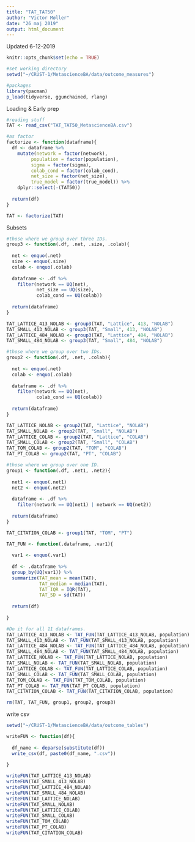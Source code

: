 ```yaml
---
title: "TAT_TAT50"
author: "Victor Møller"
date: "26 maj 2019"
output: html_document
---
```


Updated 6-12-2019

```r
knitr::opts_chunk$set(echo = TRUE)
```

```r
#set working directory
setwd("~/CRUST-1/MetascienceBA/data/outcome_measures")

#packages 
library(pacman)
p_load(tidyverse, ggunchained, rlang) 
```

Loading & Early prep

```r

#reading stuff 
TAT <- read_csv("TAT_TAT50_MetascienceBA.csv")

#as factor
factorize <- function(dataframe){
  df <- dataframe %>%
    mutate(network = factor(network),
         population = factor(population),
         sigma = factor(sigma),
         colab_cond = factor(colab_cond),
         net_size = factor(net_size),
         true_model = factor(true_model)) %>%
    dplyr::select(-(TAT50))
  
  return(df)
}

TAT <- factorize(TAT)

```


Subsets

```r

#those where we group over three IDs. 
group3 <- function(.df, .net, .size, .colab){
  
  net <- enquo(.net)
  size <- enquo(.size)
  colab <- enquo(.colab)
  
  dataframe <- .df %>%
    filter(network == UQ(net),
           net_size == UQ(size),
           colab_cond == UQ(colab))
 
  return(dataframe) 
}

TAT_LATTICE_413_NOLAB <- group3(TAT, "Lattice", 413, "NOLAB")
TAT_SMALL_413_NOLAB <- group3(TAT, "Small", 413, "NOLAB")
TAT_LATTICE_484_NOLAB <- group3(TAT, "Lattice", 484, "NOLAB")
TAT_SMALL_484_NOLAB <- group3(TAT, "Small", 484, "NOLAB")

#those where we group over two IDs. 
group2 <- function(.df, .net, .colab){
  
  net <- enquo(.net)
  colab <- enquo(.colab)
  
  dataframe <- .df %>%
    filter(network == UQ(net),
           colab_cond == UQ(colab))
 
  return(dataframe) 
}

TAT_LATTICE_NOLAB <- group2(TAT, "Lattice", "NOLAB")
TAT_SMALL_NOLAB <- group2(TAT, "Small", "NOLAB")
TAT_LATTICE_COLAB <- group2(TAT, "Lattice", "COLAB")
TAT_SMALL_COLAB <- group2(TAT, "Small", "COLAB")
TAT_TOM_COLAB <- group2(TAT, "TOM", "COLAB")
TAT_PT_COLAB <- group2(TAT, "PT", "COLAB")

#those where we group over one ID.  
group1 <- function(.df, .net1, .net2){
  
  net1 <- enquo(.net1)
  net2 <- enquo(.net2)
  
  dataframe <- .df %>%
    filter(network == UQ(net1) | network == UQ(net2))
 
  return(dataframe) 
}

TAT_CITATION_COLAB <- group1(TAT, "TOM", "PT")

```


```r
TAT_FUN <- function(.dataframe, .var1){
  
  var1 <- enquo(.var1)
  
  df <- .dataframe %>%
  group_by(UQ(var1)) %>%
  summarize(TAT_mean = mean(TAT),
            TAT_median = median(TAT),
            TAT_IQR = IQR(TAT),
            TAT_SD = sd(TAT))
  
  return(df)
  
}

#Do it for all 11 dataframes. 
TAT_LATTICE_413_NOLAB <- TAT_FUN(TAT_LATTICE_413_NOLAB, population)
TAT_SMALL_413_NOLAB <- TAT_FUN(TAT_SMALL_413_NOLAB, population)
TAT_LATTICE_484_NOLAB <- TAT_FUN(TAT_LATTICE_484_NOLAB, population)
TAT_SMALL_484_NOLAB <- TAT_FUN(TAT_SMALL_484_NOLAB, population)
TAT_LATTICE_NOLAB <- TAT_FUN(TAT_LATTICE_NOLAB, population)
TAT_SMALL_NOLAB <- TAT_FUN(TAT_SMALL_NOLAB, population)
TAT_LATTICE_COLAB <- TAT_FUN(TAT_LATTICE_COLAB, population)
TAT_SMALL_COLAB <- TAT_FUN(TAT_SMALL_COLAB, population)
TAT_TOM_COLAB <- TAT_FUN(TAT_TOM_COLAB, population)
TAT_PT_COLAB <- TAT_FUN(TAT_PT_COLAB, population)
TAT_CITATION_COLAB <- TAT_FUN(TAT_CITATION_COLAB, population)

rm(TAT, TAT_FUN, group1, group2, group3)
```

write csv 

```r

setwd("~/CRUST-1/MetascienceBA/data/outcome_tables")

writeFUN <- function(df){
  
  df_name <- deparse(substitute(df))
  write_csv(df, paste0(df_name, ".csv"))
  
}

writeFUN(TAT_LATTICE_413_NOLAB)
writeFUN(TAT_SMALL_413_NOLAB)
writeFUN(TAT_LATTICE_484_NOLAB)
writeFUN(TAT_SMALL_484_NOLAB)
writeFUN(TAT_LATTICE_NOLAB)
writeFUN(TAT_SMALL_NOLAB)
writeFUN(TAT_LATTICE_COLAB)
writeFUN(TAT_SMALL_COLAB)
writeFUN(TAT_TOM_COLAB)
writeFUN(TAT_PT_COLAB)
writeFUN(TAT_CITATION_COLAB)

```

